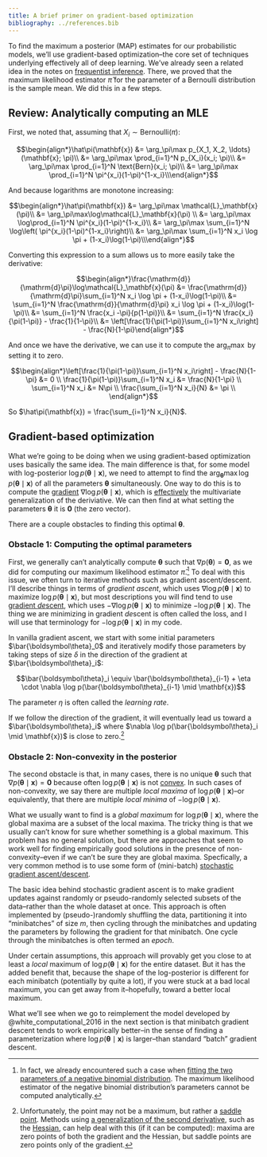 ```yaml
---
title: A brief primer on gradient-based optimization
bibliography: ../references.bib
---
```


To find the maximum a posterior (MAP) estimates for our probabilistic models, we'll use gradient-based optimization–the core set of techniques underlying effectively all of deep learning. We've already seen a related idea in the notes on [frequentist inference](../foundational-concepts-in-probability-and-statistics/statistical-inference.ipynb#frequentist-inference). There, we proved that the maximum likelihood estimator $\hat\pi$ for the parameter of a Bernoulli distribution is the sample mean. We did this in a few steps. 

## Review: Analytically computing an MLE

First, we noted that, assuming that $X_i \sim \text{Bernoulli}(\pi)$:

$$\begin{align*}\hat\pi(\mathbf{x}) &= \arg_\pi\max p_{X_1, X_2, \ldots}(\mathbf{x}; \pi)\\ &= \arg_\pi\max \prod_{i=1}^N p_{X_i}(x_i; \pi)\\ &= \arg_\pi\max \prod_{i=1}^N \text{Bern}(x_i; \pi)\\ &= \arg_\pi\max \prod_{i=1}^N \pi^{x_i}(1-\pi)^{1-x_i}\\\end{align*}$$

And because logarithms are monotone increasing:

$$\begin{align*}\hat\pi(\mathbf{x}) &= \arg_\pi\max \mathcal{L}_\mathbf{x}(\pi)\\ &= \arg_\pi\max\log\mathcal{L}_\mathbf{x}(\pi) \\ &= \arg_\pi\max \log\prod_{i=1}^N \pi^{x_i}(1-\pi)^{1-x_i}\\ &= \arg_\pi\max \sum_{i=1}^N \log\left( \pi^{x_i}(1-\pi)^{1-x_i}\right)\\ &= \arg_\pi\max \sum_{i=1}^N x_i \log \pi + (1-x_i)\log(1-\pi)\\\end{align*}$$

Converting this expression to a sum allows us to more easily take the derivative:

$$\begin{align*}\frac{\mathrm{d}}{\mathrm{d}\pi}\log\mathcal{L}_\mathbf{x}(\pi) &= \frac{\mathrm{d}}{\mathrm{d}\pi}\sum_{i=1}^N x_i \log \pi + (1-x_i)\log(1-\pi)\\ &= \sum_{i=1}^N \frac{\mathrm{d}}{\mathrm{d}\pi} x_i \log \pi + (1-x_i)\log(1-\pi)\\ &= \sum_{i=1}^N \frac{x_i -\pi}{p(1-\pi)}\\ &= \sum_{i=1}^N \frac{x_i}{\pi(1-\pi)} - \frac{1}{1-\pi}\\ &= \left[\frac{1}{\pi(1-\pi)}\sum_{i=1}^N x_i\right] - \frac{N}{1-\pi}\end{align*}$$

And once we have the derivative, we can use it to compute the $\arg_\pi\max$ by setting it to zero.

$$\begin{align*}\left[\frac{1}{\pi(1-\pi)}\sum_{i=1}^N x_i\right] - \frac{N}{1-\pi} &= 0 \\ \frac{1}{\pi(1-\pi)}\sum_{i=1}^N x_i &= \frac{N}{1-\pi} \\ \sum_{i=1}^N x_i &= N\pi \\ \frac{\sum_{i=1}^N x_i}{N} &= \pi \\ \end{align*}$$

So $\hat\pi(\mathbf{x}) = \frac{\sum_{i=1}^N x_i}{N}$.

## Gradient-based optimization

What we're going to be doing when we using gradient-based optimization uses basically the same idea. The main difference is that, for some model with log-posterior $\log p(\boldsymbol\theta\mid\mathbf{x})$, we need to attempt to find the $\arg_\boldsymbol\theta\max \log p(\boldsymbol\theta\mid\mathbf{x})$ of all the parameters $\boldsymbol\theta$ simultaneously. One way to do this is to compute the [gradient](https://en.wikipedia.org/wiki/Gradient) $\nabla \log p(\boldsymbol\theta\mid\mathbf{x})$, which is [effectively](https://en.wikipedia.org/wiki/Gradient#Relationship_with_derivative) the multivariate generalization of the deriviative. We can then find at what setting the parameters $\boldsymbol\theta$ it is $\mathbf{0}$ (the zero vector).

There are a couple obstacles to finding this optimal $\boldsymbol\theta$. 

### Obstacle 1: Computing the optimal parameters

First, we generally can't analytically compute $\boldsymbol\theta$ such that $\nabla p(\boldsymbol\theta) = \mathbf{0}$, as we did for computing our maximum likelihood estimator $\hat\pi$.^[In fact, we already encountered such a case when [fitting the two parameters of a negative binomial distribution](../foundational-concepts-in-probability-and-statistics/random-variables-and-probability-distributions.ipynb#countably-infinite-distributions). The maximum likelihood estimator of the negative binomial distribution's parameters cannot be computed analytically.] To deal with this issue, we often turn to iterative methods such as gradient ascent/descent. I'll describe things in terms of *gradient ascent*, which uses $\nabla \log p(\boldsymbol\theta \mid \mathbf{x})$ to maximize $\log p(\boldsymbol\theta \mid \mathbf{x})$, but most descriptions you will find tend to use [gradient *de*scent](https://en.wikipedia.org/wiki/Gradient_descent), which uses $-\nabla \log p(\boldsymbol\theta \mid \mathbf{x})$ to minimize $-\log p(\boldsymbol\theta \mid \mathbf{x})$. The thing we are minimizing in gradient *de*scent is often called the loss, and I will use that terminology for $-\log p(\boldsymbol\theta \mid \mathbf{x})$ in my code.

In vanilla gradient ascent, we start with some initial parameters $\bar{\boldsymbol\theta}_0$ and iteratively modify those parameters by taking steps of size $\delta$ in the direction of the gradient at $\bar{\boldsymbol\theta}_i$:

$$\bar{\boldsymbol\theta}_i \equiv \bar{\boldsymbol\theta}_{i-1} + \eta \cdot \nabla \log p(\bar{\boldsymbol\theta}_{i-1} \mid \mathbf{x})$$

The parameter $\eta$ is often called the *learning rate*.

If we follow the direction of the gradient, it will eventually lead us toward a $\bar{\boldsymbol\theta}_i$ where $\nabla \log p(\bar{\boldsymbol\theta}_i \mid \mathbf{x})$ is close to zero.^[Unfortunately, the point may not be a maximum, but rather a [saddle point](https://en.wikipedia.org/wiki/Saddle_point). Methods using [a generalization of the second derivative](https://en.wikipedia.org/wiki/Second_derivative#Generalization_to_higher_dimensions), such as the [Hessian](https://en.wikipedia.org/wiki/Hessian_matrix), can help deal with this (if it can be computed): maxima are zero points of both the gradient and the Hessian, but saddle points are zero points only of the gradient.]

### Obstacle 2: Non-convexity in the posterior

The second obstacle is that, in many cases, there is no unique $\boldsymbol\theta$ such that $\nabla p(\boldsymbol\theta \mid \mathbf{x}) = \mathbf{0}$ because often $\log p(\boldsymbol\theta \mid \mathbf{x})$ is not [convex](https://en.wikipedia.org/wiki/Convex_function). In such cases of non-convexity, we say there are multiple *local maxima* of $\log p(\boldsymbol\theta \mid \mathbf{x})$–or equivalently, that there are multiple *local minima* of $-\log p(\boldsymbol\theta \mid \mathbf{x})$. 

What we usually want to find is a *global maximum* for $\log p(\boldsymbol\theta \mid \mathbf{x})$, where the global maxima are a subset of the local maxima. The tricky thing is that we usually can't know for sure whether something is a global maximum. This problem has no general solution, but there are approaches that seem to work well for finding empirically good solutions in the presence of non-convexity–even if we can't be sure they are global maxima. Specfically, a very common method is to use some form of (mini-batch) [stochastic gradient ascent/descent](https://en.wikipedia.org/wiki/Stochastic_gradient_descent).

The basic idea behind stochastic gradient ascent is to make gradient updates against randomly or pseudo-randomly selected subsets of the data–rather than the whole dataset at once. This approach is often implemented by (pseudo-)randomly shuffling the data, partitioning it into "minibatches" of size $m$, then cycling through the minibatches and updating the parameters by following the gradient for that minibatch. One cycle through the minibatches is often termed an *epoch*.

Under certain assumptions, this approach will provably get you close to at least a *local* maximum of $\log p(\boldsymbol\theta \mid \mathbf{x})$ for the entire dataset. But it has the added benefit that, because the shape of the log-posterior is different for each minibatch (potentially by quite a lot), if you were stuck at a bad local maximum, you can get away from it–hopefully, toward a better local maximum.

What we'll see when we go to reimplement the model developed by @white_computational_2016 in the next section is that minibatch gradient descent tends to work empirically better–in the sense of finding a parameterization where $\log p(\boldsymbol\theta \mid \mathbf{x})$ is larger–than standard "batch" gradient descent. 
